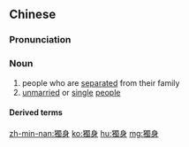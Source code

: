 {{also|独身}}
==Chinese==
{{zh-forms|s=独身}}

===Pronunciation===
{{zh-pron
|m=dúshēn
|c=duk6 san1
|mn=to̍k-sin
|cat=n
}}

===Noun===
{{zh-noun}}

# people who are [[separated]] from their family
# [[unmarried]] or [[single]] [[people]]

====Derived terms====
{{zh-der|獨身主義}}

[[zh-min-nan:獨身]]
[[ko:獨身]]
[[hu:獨身]]
[[mg:獨身]]